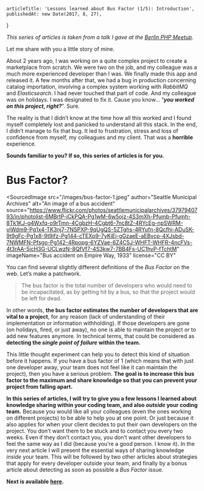
<Layout>

    articleTitle: 'Lessons learned about Bus Factor (1/5): Introduction',
    publishedAt: new Date(2017, 8, 27),
}

<ArticleInfos meta={meta} />

_This series of articles is taken from a talk I gave at the_ [_Berlin PHP Meetup_](https://twitter.com/bephpug)_._

Let me share with you a little story of mine.

About 2 years ago, I was working on a quite complex project to create a marketplace from scratch. We were two on the job, and my colleague was a much more experienced developer than I was. We finally made this app and released it. A few months after that, we had a bug in production concerning catalog importation, involving a complex system working with _RabbitMQ_ and _Elasticsearch_. I had never touched that part of code. And my colleague was on holidays. I was designated to fix it. Cause you know… “**_you worked on this project, right?_**”. Sure.

The reality is that I didn’t know at the time how all this worked and I found myself completely lost and panicked to understand all this stack. In the end, I didn’t manage to fix that bug. It led to frustration, stress and loss of confidence from myself, my colleagues and my client. That was a **horrible** experience.

**Sounds familiar to you? If so, this series of articles is for you.**

# Bus Factor?

<SourcedImage
    src="/images/bus-factor-1.jpeg"
    author="Seattle Municipal Archives"
    alt="An image of a bus accident"
    source="https://www.flickr.com/photos/seattlemunicipalarchives/3797940793/in/photolist-6MBrtP-jCkPQA-Pg1wM-6w5ojz-4S3mXh-Pfumb-Pfumh-8Tk1KJ-g4Wxfq-o9rTmn-4CgbzH-4Cgbt6-7nc8tZ-4RYcEg-npSWRM-viWdm9-Pg1x4-TK3nj7-7NSPXP-9qUgQS-5ZTghs-4RYufn-8Qcfhi-ADuSK-9t9gFc-Pg1x8-9t9ifz-Pg144-cTEXp9-7yKiEj-gGzaeE-aEBvcp-4XJsbd-7NWMFN-Pfsgo-Pg142-4Rpopg-6YZVae-6Z4C5J-WHFT-WHFR-4ncFVs-4t3rAA-5icH3G-UCLwzN-8QfVf7-4S3kw7-7BB4Fs-UC1hvP-fTchtM"
    imageName="Bus accident on Empire Way, 1933"
    license="CC BY"
></SourcedImage>

You can find several slightly different definitions of the _Bus Factor_ on the web. Let’s make a patchwork.

> The bus factor is the total number of developers who would need to be incapacitated, as by getting hit by a bus, so that the project would be left for dead.

In other words, **the bus factor estimates the number of developers that are vital to a project**, for any reason (lack of understanding of their implementation or information withholding). If those developers are gone (on holidays, fired, or just away), no one is able to maintain the project or to add new features anymore. In technical terms, that could be considered as **detecting the _single point of failure_ within the team.**

This little thought experiment can help you to detect this kind of situation before it happens. If you have a bus factor of 1 (which means that with just one developer away, your team does not feel like it can maintain the project), then you have a serious problem. **The goal is to increase this bus factor to the maximum and share knowledge so that you can prevent your project from falling apart.**

**In this series of articles, I will try to give you a few lessons I learned about knowledge sharing within your coding team, and also _outside_ your coding team.** Because you would like all your colleagues (even the ones working on different projects) to be able to help you at one point. Or just because it also applies for when your client decides to put their own developers on the project. You don’t want them to be stuck and to contact you every two weeks. Even if they don’t contact you, you don’t want other developers to feel the same way as I did (because you’re a good person. I know it). In the very next article I will present the essential ways of sharing knowledge _inside_ your team. This will be followed by two other articles about strategies that apply for every developer outside your team, and finally by a bonus article about detecting as soon as possible a _Bus Factor_ issue.

**Next is available** [**here**](https://medium.com/@einenlum/lessons-learned-about-bus-factor-2-5-balancing-the-level-of-your-team-97d9157eba99)**.**

</Layout>
